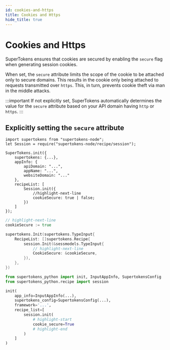```yaml
---
id: cookies-and-https
title: Cookies and Https
hide_title: true
---
```


<!-- COPY DOCS -->
<!-- ./session/common-customizations/sessions/cookies-and-https.mdx -->


# Cookies and Https

SuperTokens ensures that cookies are secured by enabling the ``secure`` flag when generating session cookies.

When set, the ``secure`` attribute limits the scope of the cookie to be attached only to secure domains. This results in the cookie only being attached to requests transmitted over `https`. This, in turn, prevents cookie theft via man in the middle attacks.

:::important
If not explicitly set, SuperTokens automatically determines the value for the ``secure`` attribute based on your API domain having `http` or `https`.
:::

## Explicitly setting the `secure` attribute

<BackendSDKTabs>
<TabItem value="nodejs">

```tsx
import supertokens from "supertokens-node";
let Session = require("supertokens-node/recipe/session");

SuperTokens.init({
    supertokens: {...},
    appInfo: {
        apiDomain: "...",
        appName: "...",
        websiteDomain: "..."
    },
    recipeList: [
        Session.init({
            //highlight-next-line
            cookieSecure: true | false;
        })
    ]
});
```
</TabItem>
<TabItem value="go">

```go
// highlight-next-line
cookieSecure := true

supertokens.Init(supertokens.TypeInput{
    RecipeList: []supertokens.Recipe{
        session.Init(&sessmodels.TypeInput{
            // highlight-next-line
            CookieSecure: &cookieSecure,
        }),
    },
})
```
</TabItem>
<TabItem value="python">

```python
from supertokens_python import init, InputAppInfo, SupertokensConfig
from supertokens_python.recipe import session

init(
    app_info=InputAppInfo(...),
    supertokens_config=SupertokensConfig(...),
    framework='...',
    recipe_list=[
        session.init(
            # highlight-start
            cookie_secure=True
            # highlight-end
        )
    ]
)
```

</TabItem>
</BackendSDKTabs>
